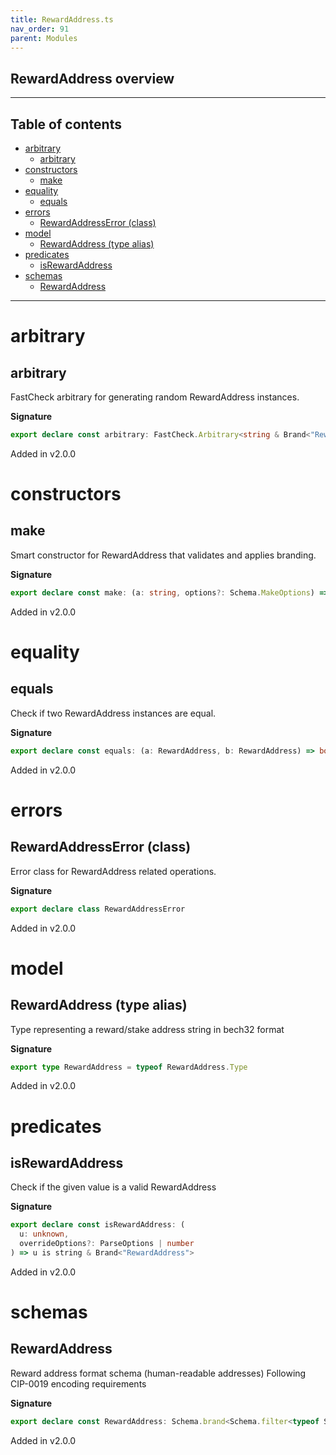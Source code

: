 ```yaml
---
title: RewardAddress.ts
nav_order: 91
parent: Modules
---
```


## RewardAddress overview

---

<h2 className="text-delta">Table of contents</h2>

- [arbitrary](#arbitrary)
  - [arbitrary](#arbitrary-1)
- [constructors](#constructors)
  - [make](#make)
- [equality](#equality)
  - [equals](#equals)
- [errors](#errors)
  - [RewardAddressError (class)](#rewardaddresserror-class)
- [model](#model)
  - [RewardAddress (type alias)](#rewardaddress-type-alias)
- [predicates](#predicates)
  - [isRewardAddress](#isrewardaddress)
- [schemas](#schemas)
  - [RewardAddress](#rewardaddress)

---

# arbitrary

## arbitrary

FastCheck arbitrary for generating random RewardAddress instances.

**Signature**

```ts
export declare const arbitrary: FastCheck.Arbitrary<string & Brand<"RewardAddress">>
```

Added in v2.0.0

# constructors

## make

Smart constructor for RewardAddress that validates and applies branding.

**Signature**

```ts
export declare const make: (a: string, options?: Schema.MakeOptions) => string & Brand<"RewardAddress">
```

Added in v2.0.0

# equality

## equals

Check if two RewardAddress instances are equal.

**Signature**

```ts
export declare const equals: (a: RewardAddress, b: RewardAddress) => boolean
```

Added in v2.0.0

# errors

## RewardAddressError (class)

Error class for RewardAddress related operations.

**Signature**

```ts
export declare class RewardAddressError
```

Added in v2.0.0

# model

## RewardAddress (type alias)

Type representing a reward/stake address string in bech32 format

**Signature**

```ts
export type RewardAddress = typeof RewardAddress.Type
```

Added in v2.0.0

# predicates

## isRewardAddress

Check if the given value is a valid RewardAddress

**Signature**

```ts
export declare const isRewardAddress: (
  u: unknown,
  overrideOptions?: ParseOptions | number
) => u is string & Brand<"RewardAddress">
```

Added in v2.0.0

# schemas

## RewardAddress

Reward address format schema (human-readable addresses)
Following CIP-0019 encoding requirements

**Signature**

```ts
export declare const RewardAddress: Schema.brand<Schema.filter<typeof Schema.String>, "RewardAddress">
```

Added in v2.0.0
